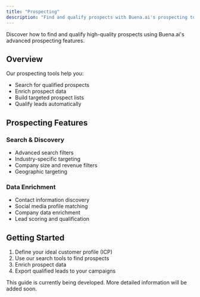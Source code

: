 ```yaml
---
title: "Prospecting"
description: "Find and qualify prospects with Buena.ai's prospecting tools"
---
```


Discover how to find and qualify high-quality prospects using Buena.ai's advanced prospecting features.

## Overview

Our prospecting tools help you:

- Search for qualified prospects
- Enrich prospect data
- Build targeted prospect lists
- Qualify leads automatically

## Prospecting Features

### Search & Discovery

- Advanced search filters
- Industry-specific targeting
- Company size and revenue filters
- Geographic targeting

### Data Enrichment

- Contact information discovery
- Social media profile matching
- Company data enrichment
- Lead scoring and qualification

## Getting Started

1. Define your ideal customer profile (ICP)
2. Use our search tools to find prospects
3. Enrich prospect data
4. Export qualified leads to your campaigns

<Info>
  This guide is currently being developed. More detailed information will be
  added soon.
</Info>
